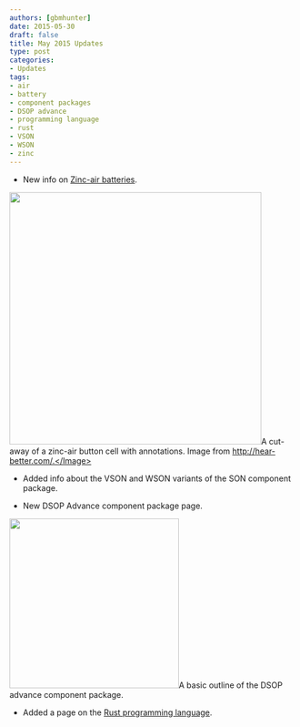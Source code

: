 ```yaml
---
authors: [gbmhunter]
date: 2015-05-30
draft: false
title: May 2015 Updates
type: post
categories:
- Updates
tags:
- air
- battery
- component packages
- DSOP advance
- programming language
- rust
- VSON
- WSON
- zinc
---
```



* New info on [Zinc-air batteries](/electronics/components/batteries/#zinc-air-batteries).


<Image src={zinc_air_battery_cut_away_annotated} width="443px">A cut-away of a zinc-air button cell with annotations. Image from http://hear-better.com/.</Image>

* Added info about the VSON and WSON variants of the SON component package.

* New DSOP Advance component package page.


<Image src={dsop_advance_component_package_basic_outline} width="298px">A basic outline of the DSOP advance component package.</Image>
    
* Added a page on the [Rust programming language](/programming/languages/rust).
